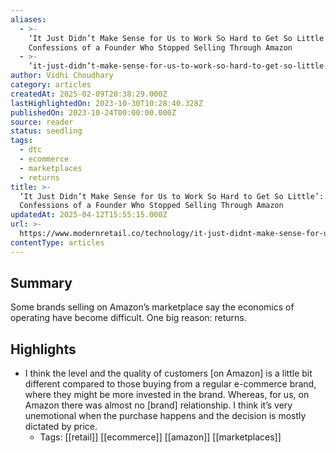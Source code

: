 ```yaml
---
aliases:
  - >-
    ‘It Just Didn’t Make Sense for Us to Work So Hard to Get So Little’:
    Confessions of a Founder Who Stopped Selling Through Amazon
  - >-
    ‘it-just-didn’t-make-sense-for-us-to-work-so-hard-to-get-so-little’-confessions-of-a-founder-who-stopped-selling-through-amazon
author: Vidhi Choudhary
category: articles
createdAt: 2025-02-09T20:38:29.000Z
lastHighlightedOn: 2023-10-30T10:28:40.328Z
publishedOn: 2023-10-24T00:00:00.000Z
source: reader
status: seedling
tags:
  - dtc
  - ecommerce
  - marketplaces
  - returns
title: >-
  ‘It Just Didn’t Make Sense for Us to Work So Hard to Get So Little’:
  Confessions of a Founder Who Stopped Selling Through Amazon
updatedAt: 2025-04-12T15:55:15.000Z
url: >-
  https://www.modernretail.co/technology/it-just-didnt-make-sense-for-us-to-work-so-hard-to-get-so-little-confessions-of-a-founder-who-stopped-selling-through-amazon/?utm_source=mrdis&utm_campaign=ecommerceweekly&utm_medium=email
contentType: articles
---
```

## Summary

Some brands selling on Amazon’s marketplace say the economics of operating have become difficult. One big reason: returns.

## Highlights

- I think the level and the quality of customers [on Amazon] is a little bit different compared to those buying from a regular e-commerce brand, where they might be more invested in the brand. Whereas, for us, on Amazon there was almost no [brand] relationship. I think it’s very unemotional when the purchase happens and the decision is mostly dictated by price.
    - Tags: [[retail]] [[ecommerce]] [[amazon]] [[marketplaces]]
